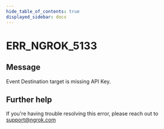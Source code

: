 ```yaml
---
hide_table_of_contents: true
displayed_sidebar: docs
---
```



# ERR_NGROK_5133

## Message

Event Destination target is missing API Key.

<ErrorDetails error="err_ngrok_5133" />

## Further help

If you're having trouble resolving this error, please reach out to [support@ngrok.com](mailto:support@ngrok.com?subject=Help%20with%20ERR_NGROK_5133)
